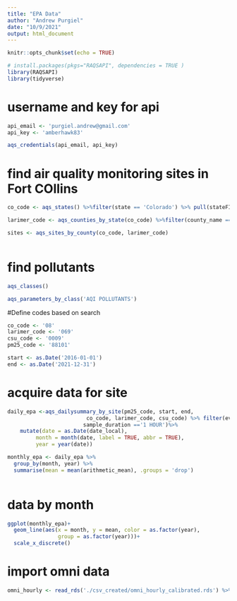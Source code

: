 ```yaml
---
title: "EPA Data"
author: "Andrew Purgiel"
date: "10/9/2021"
output: html_document
---
```


```r
knitr::opts_chunk$set(echo = TRUE)
```

```r
# install.packages(pkgs="RAQSAPI", dependencies = TRUE )
library(RAQSAPI)
library(tidyverse)
```


# username and key for api
```r
api_email <- 'purgiel.andrew@gmail.com'
api_key <- 'amberhawk83'

aqs_credentials(api_email, api_key) 

```


# find air quality monitoring sites in Fort COllins

```r
co_code <- aqs_states() %>%filter(state == 'Colorado') %>% pull(stateFIPS)

larimer_code <- aqs_counties_by_state(co_code) %>%filter(county_name == 'Larimer') %>% pull(county_code)

sites <- aqs_sites_by_county(co_code, larimer_code)



```

# find pollutants

```r
aqs_classes()

aqs_parameters_by_class('AQI POLLUTANTS')

```


#Define codes based on search
```r
co_code <- '08'
larimer_code <- '069'
csu_code <- '0009'
pm25_code <- '88101'

start <- as.Date('2016-01-01')
end <- as.Date('2021-12-31')
```


# acquire data for site 

```r


daily_epa <-aqs_dailysummary_by_site(pm25_code, start, end,
                         co_code, larimer_code, csu_code) %>% filter(event_type=='Included',
                        sample_duration =='1 HOUR')%>%
    mutate(date = as.Date(date_local),
         month = month(date, label = TRUE, abbr = TRUE),
         year = year(date))

monthly_epa <- daily_epa %>%
  group_by(month, year) %>%
  summarise(mean = mean(arithmetic_mean), .groups = 'drop')



```


# data by month
```r
ggplot(monthly_epa)+
  geom_line(aes(x = month, y = mean, color = as.factor(year),
                group = as.factor(year)))+
  scale_x_discrete()
```


# import omni data
```r

omni_hourly <- read_rds('./csv_created/omni_hourly_calibrated.rds') %>% filter(datehour<ymd_hms('2021-06-01 00:00:00'))

```


